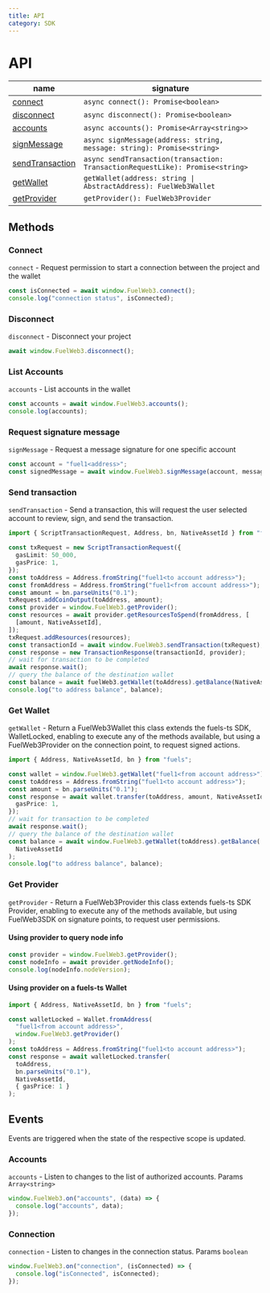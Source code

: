 ```yaml
---
title: API
category: SDK
---
```


# API

| name                                      | signature                                                                     |
| ----------------------------------------- | ----------------------------------------------------------------------------- |
| [connect](#connect)                       | `async connect(): Promise<boolean>`                                           |
| [disconnect](#disconnect)                 | `async disconnect(): Promise<boolean>`                                        |
| [accounts](#list-user-accounts)           | `async accounts(): Promise<Array<string>>`                                    |
| [signMessage](#request-signature-message) | `async signMessage(address: string, message: string): Promise<string>`        |
| [sendTransaction](#send-transaction)      | `async sendTransaction(transaction: TransactionRequestLike): Promise<string>` |
| [getWallet](#get-wallet)                  | `getWallet(address: string \| AbstractAddress): FuelWeb3Wallet`               |
| [getProvider](#get-provider)              | `getProvider(): FuelWeb3Provider`                                             |

## Methods

### Connect

`connect` - Request permission to start a connection between the project and the wallet

```ts
const isConnected = await window.FuelWeb3.connect();
console.log("connection status", isConnected);
```

### Disconnect

`disconnect` - Disconnect your project

```ts
await window.FuelWeb3.disconnect();
```

### List Accounts

`accounts` - List accounts in the wallet

```ts
const accounts = await window.FuelWeb3.accounts();
console.log(accounts);
```

### Request signature message

`signMessage` - Request a message signature for one specific account

```ts
const account = "fuel1<address>";
const signedMessage = await window.FuelWeb3.signMessage(account, message);
```

### Send transaction

`sendTransaction` - Send a transaction, this will request the user selected account to review,
sign, and send the transaction.

```ts
import { ScriptTransactionRequest, Address, bn, NativeAssetId } from "fuels";

const txRequest = new ScriptTransactionRequest({
  gasLimit: 50_000,
  gasPrice: 1,
});
const toAddress = Address.fromString("fuel1<to account address>");
const fromAddress = Address.fromString("fuel1<from account address>");
const amount = bn.parseUnits("0.1");
txRequest.addCoinOutput(toAddress, amount);
const provider = window.FuelWeb3.getProvider();
const resources = await provider.getResourcesToSpend(fromAddress, [
  [amount, NativeAssetId],
]);
txRequest.addResources(resources);
const transactionId = await window.FuelWeb3.sendTransaction(txRequest);
const response = new TransactionResponse(transactionId, provider);
// wait for transaction to be completed
await response.wait();
// query the balance of the destination wallet
const balance = await fuelWeb3.getWallet(toAddress).getBalance(NativeAssetId);
console.log("to address balance", balance);
```

### Get Wallet

`getWallet` - Return a FuelWeb3Wallet this class extends the fuels-ts SDK, WalletLocked,
enabling to execute any of the methods available, but using a FuelWeb3Provider on the connection point,
to request signed actions.

```ts
import { Address, NativeAssetId, bn } from "fuels";

const wallet = window.FuelWeb3.getWallet("fuel1<from account address>");
const toAddress = Address.fromString("fuel1<to account address>");
const amount = bn.parseUnits("0.1");
const response = await wallet.transfer(toAddress, amount, NativeAssetId, {
  gasPrice: 1,
});
// wait for transaction to be completed
await response.wait();
// query the balance of the destination wallet
const balance = await window.FuelWeb3.getWallet(toAddress).getBalance(
  NativeAssetId
);
console.log("to address balance", balance);
```

### Get Provider

`getProvider` - Return a FuelWeb3Provider this class extends fuels-ts SDK Provider, enabling to execute any of the methods available, but using FuelWeb3SDK on signature points, to request user permissions.

#### Using provider to query node info

```ts
const provider = window.FuelWeb3.getProvider();
const nodeInfo = await provider.getNodeInfo();
console.log(nodeInfo.nodeVersion);
```

#### Using provider on a fuels-ts Wallet

```ts
import { Address, NativeAssetId, bn } from "fuels";

const walletLocked = Wallet.fromAddress(
  "fuel1<from account address>",
  window.FuelWeb3.getProvider()
);
const toAddress = Address.fromString("fuel1<to account address>");
const response = await walletLocked.transfer(
  toAddress,
  bn.parseUnits("0.1"),
  NativeAssetId,
  { gasPrice: 1 }
);
```

## Events

Events are triggered when the state of the respective scope is updated.

### Accounts

`accounts` - Listen to changes to the list of authorized accounts. Params `Array<string>`

```ts
window.FuelWeb3.on("accounts", (data) => {
  console.log("accounts", data);
});
```

### Connection

`connection` - Listen to changes in the connection status. Params `boolean`

```ts
window.FuelWeb3.on("connection", (isConnected) => {
  console.log("isConnected", isConnected);
});
```
